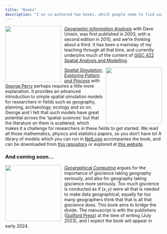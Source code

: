 ```yaml
---
title: "Books"
description: "I've co-authored two books, which people seem to find useful"
---
```


<img src="images/gia.jpg" style="width:180px; float:left; padding:0px 10px 0px 0px"><a href="#geographic-information-analysis">
[_Geographic Information Analysis_](http://www.wiley.com/WileyCDA/WileyTitle/productCd-0470288574.html) with Dave Unwin, was first published in 2003, with a second edition in 2010, and we're thinking about a third. It has been a mainstay of my teaching through all that time, and currently underpins much of the content of [GISC 422 Spatial Analysis and Modelling](https://github.com/DOSull/GISC-422).

<img src="images/spatial-simulation.jpg" style="width:180px; float:right; padding:0px 0px 0px 10px"><a href="#spatial-simulation-exploring-pattern-and-process">
[_Spatial Simulation: Exploring Pattern and Process_](http://www.wiley.com/WileyCDA/WileyTitle/productCd-1119970792.html) with [George Perry](http://www.env.auckland.ac.nz/people/george-perry) perhaps requires a little more explanation. It provides an advanced introduction to simple spatial simulation models for researchers in fields such as geography, planning, archaeology, ecology and so on. George and I felt that such models have great potential across the 'spatial sciences' but that the literature on them is scattered, which makes it a challenge for researchers in these fields to get started. We read all those mathematics, physics and statistics papers, so you don't have to! A library of models which you can run in [NetLogo](http://ccl.northwestern.edu/netlogo/) accompanies the book, and can be downloaded from [this repository](https://github.com/DOSull/model-zoo) or explored at [this website](https://dosull.github.io/pattern-and-process).

### And coming soon...

<img src="images/cg.jpg" style="width:180px; float:left; padding:0px 10px 0px 0px"><a href="#geographic-information-analysis">[_Geographical Computing_](https://www.guilford.com/books/Computing-Geographically/David-O'Sullivan/9781462553938) argues for the importance of giscience taking geography seriously, and also for geography taking giscience more seriously. Too much giscience is conducted as if $(x,y)$ were all that is needed to make data geographical; equally far too many geographers think that that is all that giscience does. This book aims to bridge the divide. The manuscript is with the publishers ([Guilford Press](https://www.guilford.com)) at the time of writing (July 2023), and I expect the book will appear in early 2024.